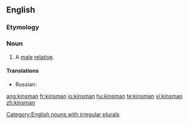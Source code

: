 ==English==

===Etymology===
{{suffix|kin|alt1=kin’s|man}}

===Noun===
{{en-noun|kinsmen}}

# A [[male]] [[relative]].

[[Category:English nouns with irregular plurals]]

====Translations====
{{trans-top|a male relative}}
* Russian: {{t+|ru|родственник|m}}
{{trans-mid}}
{{trans-bottom}}

[[ang:kinsman]]
[[fr:kinsman]]
[[io:kinsman]]
[[hu:kinsman]]
[[te:kinsman]]
[[vi:kinsman]]
[[zh:kinsman]]